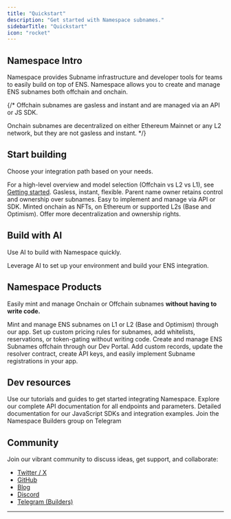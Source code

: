 ```yaml
---
title: "Quickstart"
description: "Get started with Namespace subnames."
sidebarTitle: "Quickstart"
icon: "rocket"
---
```


## Namespace Intro

Namespace provides Subname infrastructure and developer tools for teams to easily build on top of ENS. Namespace allows you to create and manage ENS subnames both offchain and onchain.

{/* 
Offchain subnames are gasless and instant and are managed via an API or JS SDK.

Onchain subnames are decentralized on either Ethereum Mainnet or any L2 network, but they are not gasless and instant.
*/}

## Start building

Choose your integration path based on your needs.

<Tip>
  For a high-level overview and model selection (Offchain vs L2 vs L1), see <a href="/getting-started">Getting started</a>.
</Tip>

<CardGroup cols={2}>
  <Card title="Offchain Subnames" icon="cloud" iconType="regular" href="/developer-guide/guide/create-offchain-subnames">
    Gasless, instant, flexible. Parent name owner retains control and ownership over subnames. Easy to implement and manage via API or SDK.
  </Card>
  <Card title="Onchain Subnames" icon="square-code" href="/developer-guide/guide/mint-l1-l2-subnames">
    Minted onchain as NFTs, on Ethereum or supported L2s (Base and Optimism). Offer more decentralization and ownership rights.
  </Card>
</CardGroup>

## Build with AI

Use AI to build with Namespace quickly.

<Card title="Use AI to build on ENS" icon="sparkles" href="/developer-guide/ai-development">
  Leverage AI to set up your environment and build your ENS integration.
</Card>

## Namespace Products

Easily mint and manage Onchain or Offchain subnames **without having to write code.**

<CardGroup cols={2}>
  <Card title="Namespace App" icon="desktop" href="/user-guide/app">
    Mint and manage ENS subnames on L1 or L2 (Base and Optimism) through our app. Set up custom pricing rules for subnames, add whitelists, reservations, or token-gating without writing code.
  </Card>
  <Card title="Dev Portal" icon="terminal" href="/user-guide/dev-portal">
    Create and manage ENS Subnames offchain through our Dev Portal. Add custom records, update the resolver contract, create API keys, and easily implement Subname registrations in your app.
  </Card>
</CardGroup>

## Dev resources

<CardGroup cols={3}>
  <Card title="See sample projects" icon="folder-open" iconType="regular" href="developer-guide/guide">
    Use our tutorials and guides to get started integrating Namespace.
  </Card>
  <Card title="API Reference" icon="book" iconType="regular" href="/api-reference/introduction">
    Explore our complete API documentation for all endpoints and parameters.
  </Card>
  <Card title="SDK Documentation" icon="code" iconType="regular" href="/developer-guide/sdks/introduction">
    Detailed documentation for our JavaScript SDKs and integration examples.
  </Card>
</CardGroup>

<Card title="Namespace Builder TG" icon="telegram" iconType="regular" horizontal href="https://t.me/+OsziFgfuZz03NjEy">
  Join the Namespace Builders group on Telegram
</Card>

## Community

Join our vibrant community to discuss ideas, get support, and collaborate:

- [Twitter / X](https://x.com/namespace_eth)
- [GitHub](https://github.com/thenamespace)
- [Blog](https://thenamespace.substack.com/)
- [Discord](https://discord.gg/W5pgT3wsnv)
- [Telegram (Builders)](https://t.me/+5FAwyiKOTeswNTIy)

---
